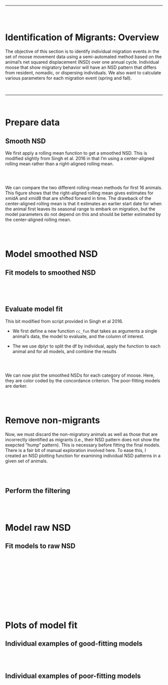 <br>
<hr>
<br>

```r
```

# Identification of Migrants: Overview

The objective of this section is to identify individual migration events in the set of moose movement data using a semi-automated method based on the animal's net squared displacement (NSD) over one annual cycle. Individual moose that show migratory behavior will have an NSD pattern that differs from resident, nomadic, or dispersing individuals. We also want to calculate various parameters for each migration event (spring and fall).

<br>

<hr>

<br>

# Prepare data

## Smooth NSD
We first apply a rolling mean function to get a smoothed NSD. This is modified slightly from Singh et al. 2016 in that I'm using a center-aligned rolling mean rather than a right-aligned rolling mean.
```r
```

<br>

We can compare the two different rolling-mean methods for first 16 animals. This figure shows that the right-aligned rolling mean gives estimates for xmidA and xmidB that are shifted forward in time. The drawback of the center-aligned rolling mean is that it estimates an earlier start date for when the animal first leaves its seasonal range to embark on migration, but the model parameters do not depend on this and should be better estimated by the center-aligned rolling mean.
```r
```

<br>

# Model smoothed NSD

## Fit models to smoothed NSD
```r
```

<br>

```r
```

## Evaluate model fit
This bit modified from script provided in Singh et al 2016.

- We first define a new function `cc_fun` that takes as arguments a single animal's data, the model to evaluate, and the column of interest.

- The we use dplyr to split the df by individual, apply the function to each animal and for all models, and combine the results

```r
```

<br>

We can now plot the smoothed NSDs for each category of moose. Here, they are color coded by the concordance criterion. The poor-fitting models are darker.
```r
```

<br>

# Remove non-migrants

Now, we must discard the non-migratory animals as well as those that are incorrectly identified as migrants (i.e., their NSD pattern does not show the exepcted "hump" pattern). This is necessary before fitting the final models. There is a fair bit of manual exploration involved here. To ease this, I created an NSD plotting function for examining individual NSD patterns in a given set of animals.
```r
```

<br>

## Perform the filtering
```r
```

<br>

# Model raw NSD

## Fit models to raw NSD
```r
```

<br>

```r
```

<br>

```r
```

<br>

```r
```

<br>

# Plots of model fit

## Individual examples of good-fitting models
```r
```

<br>
 
## Individual examples of poor-fitting models
```r
```
